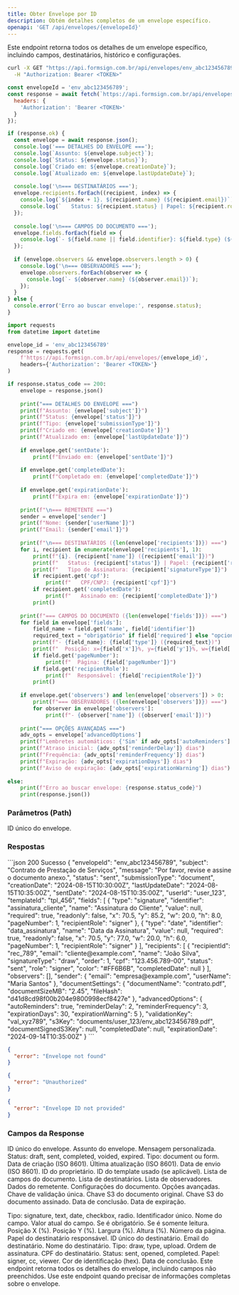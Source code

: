 ```yaml
---
title: Obter Envelope por ID
description: Obtém detalhes completos de um envelope específico.
openapi: 'GET /api/envelopes/{envelopeId}'
---
```


Este endpoint retorna todos os detalhes de um envelope específico, incluindo campos, destinatários, histórico e configurações.

<RequestExample dropdown>

```bash cURL
curl -X GET "https://api.formsign.com.br/api/envelopes/env_abc123456789" \
  -H "Authorization: Bearer <TOKEN>"
```

```javascript JavaScript
const envelopeId = 'env_abc123456789';
const response = await fetch(`https://api.formsign.com.br/api/envelopes/${envelopeId}`, {
  headers: {
    'Authorization': 'Bearer <TOKEN>'
  }
});

if (response.ok) {
  const envelope = await response.json();
  console.log('=== DETALHES DO ENVELOPE ===');
  console.log(`Assunto: ${envelope.subject}`);
  console.log(`Status: ${envelope.status}`);
  console.log(`Criado em: ${envelope.creationDate}`);
  console.log(`Atualizado em: ${envelope.lastUpdateDate}`);
  
  console.log('\n=== DESTINATÁRIOS ===');
  envelope.recipients.forEach((recipient, index) => {
    console.log(`${index + 1}. ${recipient.name} (${recipient.email})`);
    console.log(`   Status: ${recipient.status} | Papel: ${recipient.role}`);
  });
  
  console.log('\n=== CAMPOS DO DOCUMENTO ===');
  envelope.fields.forEach(field => {
    console.log(`- ${field.name || field.identifier}: ${field.type} (${field.required ? 'obrigatório' : 'opcional'})`);
  });
  
  if (envelope.observers && envelope.observers.length > 0) {
    console.log('\n=== OBSERVADORES ===');
    envelope.observers.forEach(observer => {
      console.log(`- ${observer.name} (${observer.email})`);
    });
  }
} else {
  console.error('Erro ao buscar envelope:', response.status);
}
```

```python Python
import requests
from datetime import datetime

envelope_id = 'env_abc123456789'
response = requests.get(
    f'https://api.formsign.com.br/api/envelopes/{envelope_id}',
    headers={'Authorization': 'Bearer <TOKEN>'}
)

if response.status_code == 200:
    envelope = response.json()
    
    print("=== DETALHES DO ENVELOPE ===")
    print(f"Assunto: {envelope['subject']}")
    print(f"Status: {envelope['status']}")
    print(f"Tipo: {envelope['submissionType']}")
    print(f"Criado em: {envelope['creationDate']}")
    print(f"Atualizado em: {envelope['lastUpdateDate']}")
    
    if envelope.get('sentDate'):
        print(f"Enviado em: {envelope['sentDate']}")
    
    if envelope.get('completedDate'):
        print(f"Completado em: {envelope['completedDate']}")
    
    if envelope.get('expirationDate'):
        print(f"Expira em: {envelope['expirationDate']}")
    
    print(f"\n=== REMETENTE ===")
    sender = envelope['sender']
    print(f"Nome: {sender['userName']}")
    print(f"Email: {sender['email']}")
    
    print(f"\n=== DESTINATÁRIOS ({len(envelope['recipients'])}) ===")
    for i, recipient in enumerate(envelope['recipients'], 1):
        print(f"{i}. {recipient['name']} ({recipient['email']})")
        print(f"   Status: {recipient['status']} | Papel: {recipient['role']}")
        print(f"   Tipo de Assinatura: {recipient['signatureType']}")
        if recipient.get('cpf'):
            print(f"   CPF/CNPJ: {recipient['cpf']}")
        if recipient.get('completedDate'):
            print(f"   Assinado em: {recipient['completedDate']}")
        print()
    
    print(f"=== CAMPOS DO DOCUMENTO ({len(envelope['fields'])}) ===")
    for field in envelope['fields']:
        field_name = field.get('name', field['identifier'])
        required_text = "obrigatório" if field['required'] else "opcional"
        print(f"- {field_name}: {field['type']} ({required_text})")
        print(f"  Posição: x={field['x']}%, y={field['y']}%, w={field['w']}%, h={field['h']}%")
        if field.get('pageNumber'):
            print(f"  Página: {field['pageNumber']}")
        if field.get('recipientRole'):
            print(f"  Responsável: {field['recipientRole']}")
        print()
    
    if envelope.get('observers') and len(envelope['observers']) > 0:
        print(f"=== OBSERVADORES ({len(envelope['observers'])}) ===")
        for observer in envelope['observers']:
            print(f"- {observer['name']} ({observer['email']})")
    
    print("=== OPÇÕES AVANÇADAS ===")
    adv_opts = envelope['advancedOptions']
    print(f"Lembretes automáticos: {'Sim' if adv_opts['autoReminders'] else 'Não'}")
    print(f"Atraso inicial: {adv_opts['reminderDelay']} dias")
    print(f"Frequência: {adv_opts['reminderFrequency']} dias")
    print(f"Expiração: {adv_opts['expirationDays']} dias")
    print(f"Aviso de expiração: {adv_opts['expirationWarning']} dias")
    
else:
    print(f"Erro ao buscar envelope: {response.status_code}")
    print(response.json())
```

</RequestExample>

### Parâmetros (Path)

<ParamField path="envelopeId" type="string" required>ID único do envelope.</ParamField>

### Respostas

<ResponseExample>
```json 200 Sucesso
{
  "envelopeId": "env_abc123456789",
  "subject": "Contrato de Prestação de Serviços",
  "message": "Por favor, revise e assine o documento anexo.",
  "status": "sent",
  "submissionType": "document",
  "creationDate": "2024-08-15T10:30:00Z",
  "lastUpdateDate": "2024-08-15T10:35:00Z",
  "sentDate": "2024-08-15T10:35:00Z",
  "userId": "user_123",
  "templateId": "tpl_456",
  "fields": [
    {
      "type": "signature",
      "identifier": "assinatura_cliente",
      "name": "Assinatura do Cliente",
      "value": null,
      "required": true,
      "readonly": false,
      "x": 70.5,
      "y": 85.2,
      "w": 20.0,
      "h": 8.0,
      "pageNumber": 1,
      "recipientRole": "signer"
    },
    {
      "type": "date",
      "identifier": "data_assinatura",
      "name": "Data da Assinatura",
      "value": null,
      "required": true,
      "readonly": false,
      "x": 70.5,
      "y": 77.0,
      "w": 20.0,
      "h": 6.0,
      "pageNumber": 1,
      "recipientRole": "signer"
    }
  ],
  "recipients": [
    {
      "recipientId": "rec_789",
      "email": "cliente@example.com",
      "name": "João Silva",
      "signatureType": "draw",
      "order": 1,
      "cpf": "123.456.789-00",
      "status": "sent",
      "role": "signer",
      "color": "#FF6B6B",
      "completedDate": null
    }
  ],
  "observers": [],
  "sender": {
    "email": "empresa@example.com",
    "userName": "Maria Santos"
  },
  "documentSettings": {
    "documentName": "contrato.pdf",
    "documentSizeMB": "2.45",
    "fileHash": "d41d8cd98f00b204e9800998ecf8427e"
  },
  "advancedOptions": {
    "autoReminders": true,
    "reminderDelay": 2,
    "reminderFrequency": 3,
    "expirationDays": 30,
    "expirationWarning": 5
  },
  "validationKey": "val_xyz789",
  "s3Key": "documents/user_123/env_abc123456789.pdf",
  "documentSignedS3Key": null,
  "completedDate": null,
  "expirationDate": "2024-09-14T10:35:00Z"
}
```

```json 404 Envelope Não Encontrado
{
  "error": "Envelope not found"
}
```

```json 401 Não Autorizado
{
  "error": "Unauthorized"
}
```

```json 400 ID Inválido
{
  "error": "Envelope ID not provided"
}
```
</ResponseExample>

### Campos da Response

<ResponseField name="envelopeId" type="string">ID único do envelope.</ResponseField>
<ResponseField name="subject" type="string">Assunto do envelope.</ResponseField>
<ResponseField name="message" type="string">Mensagem personalizada.</ResponseField>
<ResponseField name="status" type="string">Status: draft, sent, completed, voided, expired.</ResponseField>
<ResponseField name="submissionType" type="string">Tipo: document ou form.</ResponseField>
<ResponseField name="creationDate" type="string">Data de criação (ISO 8601).</ResponseField>
<ResponseField name="lastUpdateDate" type="string">Última atualização (ISO 8601).</ResponseField>
<ResponseField name="sentDate" type="string">Data de envio (ISO 8601).</ResponseField>
<ResponseField name="userId" type="string">ID do proprietário.</ResponseField>
<ResponseField name="templateId" type="string">ID do template usado (se aplicável).</ResponseField>
<ResponseField name="fields" type="array">Lista de campos do documento.</ResponseField>
<ResponseField name="recipients" type="array">Lista de destinatários.</ResponseField>
<ResponseField name="observers" type="array">Lista de observadores.</ResponseField>
<ResponseField name="sender" type="object">Dados do remetente.</ResponseField>
<ResponseField name="documentSettings" type="object">Configurações do documento.</ResponseField>
<ResponseField name="advancedOptions" type="object">Opções avançadas.</ResponseField>
<ResponseField name="validationKey" type="string">Chave de validação única.</ResponseField>
<ResponseField name="s3Key" type="string">Chave S3 do documento original.</ResponseField>
<ResponseField name="documentSignedS3Key" type="string">Chave S3 do documento assinado.</ResponseField>
<ResponseField name="completedDate" type="string">Data de conclusão.</ResponseField>
<ResponseField name="expirationDate" type="string">Data de expiração.</ResponseField>

<Expandable title="fields[] (Campos do Documento)">
  <ResponseField name="fields[].type" type="string">Tipo: signature, text, date, checkbox, radio.</ResponseField>
  <ResponseField name="fields[].identifier" type="string">Identificador único.</ResponseField>
  <ResponseField name="fields[].name" type="string">Nome do campo.</ResponseField>
  <ResponseField name="fields[].value" type="any">Valor atual do campo.</ResponseField>
  <ResponseField name="fields[].required" type="boolean">Se é obrigatório.</ResponseField>
  <ResponseField name="fields[].readonly" type="boolean">Se é somente leitura.</ResponseField>
  <ResponseField name="fields[].x" type="number">Posição X (%).</ResponseField>
  <ResponseField name="fields[].y" type="number">Posição Y (%).</ResponseField>
  <ResponseField name="fields[].w" type="number">Largura (%).</ResponseField>
  <ResponseField name="fields[].h" type="number">Altura (%).</ResponseField>
  <ResponseField name="fields[].pageNumber" type="integer">Número da página.</ResponseField>
  <ResponseField name="fields[].recipientRole" type="string">Papel do destinatário responsável.</ResponseField>
</Expandable>

<Expandable title="recipients[] (Destinatários)">
  <ResponseField name="recipients[].recipientId" type="string">ID único do destinatário.</ResponseField>
  <ResponseField name="recipients[].email" type="string">Email do destinatário.</ResponseField>
  <ResponseField name="recipients[].name" type="string">Nome do destinatário.</ResponseField>
  <ResponseField name="recipients[].signatureType" type="string">Tipo: draw, type, upload.</ResponseField>
  <ResponseField name="recipients[].order" type="integer">Ordem de assinatura.</ResponseField>
  <ResponseField name="recipients[].cpf" type="string">CPF do destinatário.</ResponseField>
  <ResponseField name="recipients[].status" type="string">Status: sent, opened, completed.</ResponseField>
  <ResponseField name="recipients[].role" type="string">Papel: signer, cc, viewer.</ResponseField>
  <ResponseField name="recipients[].color" type="string">Cor de identificação (hex).</ResponseField>
  <ResponseField name="recipients[].completedDate" type="string">Data de conclusão.</ResponseField>
</Expandable>

<Note>
Este endpoint retorna todos os detalhes do envelope, incluindo campos não preenchidos. Use este endpoint quando precisar de informações completas sobre o envelope.
</Note>
